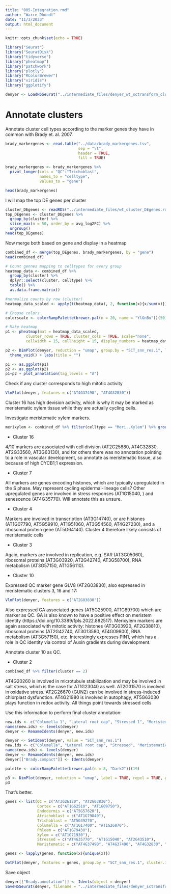```yaml
---
title: "005-Integration.rmd"
author: "Warre Dhondt"
date: "11/3/2023"
output: html_document
---
```


```r
knitr::opts_chunk$set(echo = TRUE)
```

```r
library("Seurat")
library("SeuratDisk")
library("tidyverse")
library("pheatmap")
library("patchwork")
library("plotly")
library("RColorBrewer")
library("viridis")
library("ggplotify")
```

```r
denyer <- LoadH5Seurat("../intermediate_files/denyer_wt_sctransform_clustered.h5seurat")
```

# Annotate clusters

Annotate cluster cell types according to the marker genes they have in common with Brady et. al. 2007. 

```r
brady_markergenes <- read.table("../data/brady_markergenes.tsv",
                                sep = "\t",
                                header = TRUE,
                                fill = TRUE)

brady_markergenes <- brady_markergenes %>% 
  pivot_longer(cols = "QC":"Trichoblast",
               names_to = "celltype",
               values_to = "gene")

head(brady_markergenes)
```


I will map the top DE genes per cluster

```r
cluster_DEgenes <- readRDS("../intermediate_files/wt_cluster_DEgenes.rds")
top_DEgenes <- cluster_DEgenes %>%
  group_by(cluster) %>%
  slice_max(n = 50, order_by = avg_log2FC) %>%
  ungroup()
head(top_DEgenes)
```

Now merge both based on gene and display in a heatmap

```r
combined_df <- merge(top_DEgenes, brady_markergenes, by = "gene")
head(combined_df)
```

```r
# Count gennes mapping to celltypes for every group
heatmap_data <- combined_df %>%
  group_by(cluster) %>%
  dplyr::select(cluster, celltype) %>%
  table() %>%
  as.data.frame.matrix()

#normalize counts by row (cluster)
heatmap_data_scaled <- apply(t(heatmap_data), 2, function(x){x/sum(x)}) %>% t()

# Choose colors
colorscale <- colorRampPalette(brewer.pal(n = 20, name = "YlGnBu"))(50)

# Make heatmap
p1 <- pheatmap(mat = heatmap_data_scaled,
         cluster_rows = TRUE, cluster_cols = TRUE, scale="none", 
         cellwidth = 15, cellheight = 15, display_numbers = heatmap_data, color = magma(100, direction = -1))

p2 <- DimPlot(denyer, reduction = "umap", group.by = "SCT_snn_res.1", label.size = 6, pt.size = 0.7) +
  theme_void() + labs(title = "")

```

```r
p1 <- as.ggplot(p1)
p2 <- as.ggplot(p2)
p1+p2 + plot_annotation(tag_levels = "A")
```

Check if any cluster corresponds to high mitotic activity

```r
VlnPlot(denyer, features = c("AT4G37490", "AT4G32830"))
```
Cluster 16 has high devision activity, which is why it may be marked as meristematic xylem tissue while they are actually cycling cells. 

Investigate meristematic xylem markers. 

```r
merixylem <- combined_df %>% filter(celltype == "Meri..Xylem") %>% group_by(cluster) %>% select(gene)
```

- Cluster 16

4/10 markers are associated with cell division (AT2G25880, AT4G32830, AT2G33560, AT3G63130), and for others there was no annotation pointing to a role in vascular development, so annotate as meristematic tissue, also because of high CYCB1;1 expression. 

- Cluster 7

All markers are genes encoding histones, which are typically upregulated in the S phase. May represent cycling epidermal-lineage cells? Other upregulated genes are involved in stress responses (AT1G15040, ) and senescence (AT4G35770). Will annotate this as unsure. 

- Cluster 4

Markers are involved in transcription (AT3G14740), or are histones (AT1G07790, AT5G59910, AT1G51060, AT3G54560, AT4G27230), and a ribosomal protein gene (AT5G64140). Cluster 4 therefore likely consists of meristematic cells

- Cluster 3

Again, markers are involved in replication, e.g. SAR (AT3G05060), ribosomal proteins (AT3G03920, AT2G42740, AT3G58700), RNA metabolism (AT3G57150, AT1G56110).

- Cluster 10

Expressed QC marker gene GLV8 (AT2G03830), also expressed in meristematic clusters 3, 16 and 17:

```r
VlnPlot(denyer, features = c("AT2G03830"))
```

Also expressed GA associated genes (AT5G25900, AT1G69700) which are marker as QC. GA is also known to have a positive effect on meristem identity (https://doi.org/10.3389/fpls.2022.882517). Merixylem markers are again associated with mitotic activity: histones (AT3G03920, AT2G38810), ribosomal proteins (AT2G42740, AT3G13580, AT4G09800), RNA metabolism (AT3G57150), etc. Interestingly expresses PIN1, which has a role in QC identity via control of Auxin gradients during development. 

Annotate cluster 10 as QC. 

- Cluster 2

```r
combined_df %>% filter(cluster == 2)
```

AT4G20260 is involved in microtubule stabilization and may be involved in salt stress, which is the case for AT1G23040 as well. AT2G31570 is involved in oxidative stress. AT2G26670 (GUN2) can be involved in stress-induced chlorplast dysfunction. AT4G21980 is involved in autophagy, AT5G63030 plays function in redox activity. All things point towards stressed cells

Use this information to perform final cluster annotation:

```r
new.ids <- c("Columella 1", "Lateral root cap", "Stressed 1", "Meristematic 1", "Meristematic 2", "Trichoblast 1", "Atrichoblast 1", "Stressed 2", "Stele (Phloem)", "Trichoblast 2", "QC", "Atrichoblast 2", "Stele (Xylem)", "Stele (PPP)", "Cortex 1", "Endodermis", "Meristematic 3", "Columella 2", "Cortex 2")
names(new.ids) <- levels(denyer)
denyer <- RenameIdents(denyer, new.ids)

denyer <- SetIdent(denyer, value = "SCT_snn_res.1")
new.ids <- c("Columella", "Lateral root cap", "Stressed", "Meristematic", "Meristematic", "Trichoblast", "Atrichoblast", "Stressed", "Phloem", "Trichoblast", "QC", "Atrichoblast", "Xylem", "Phloem pole pericycle", "Cortex", "Endodermis", "Meristematic", "Columella", "Cortex")
names(new.ids) <- levels(denyer)
denyer <- RenameIdents(denyer, new.ids)
denyer[["Brady.compact"]] <- Idents(denyer)

palette <- colorRampPalette(brewer.pal(n = 8, "Dark2"))(19)

p3 <- DimPlot(denyer, reduction = "umap", label = TRUE, repel = TRUE, group.by = "Brady.compact", label.size = 4)
p3
```
That's better. 

```r
genes <- list(QC = c("AT3G26120", "AT2G03830"), 
              Cortex = c("AT1G62510", "AT1G09750"), 
              Endodermis = c("AT5G57620"), 
              Atrichoblast = c("AT1G79840"), 
              Trichoblast = "AT5G49270", 
              Columella = c("AT1G17400", "AT1G26870"), 
              Phloem = c("AT1G79430"), 
              Xylem = c("AT1G71930"), 
              Stressed = c("AT4G35770", "AT1G15040", "AT2G43510"), 
              Meristematic = c("AT4G37490", "AT4G37490", "AT4G32830", "AT3G05060", "AT2G42740"))

genes <- lapply(genes, function(x){unique(x)})

DotPlot(denyer, features = genes, group.by = "SCT_snn_res.1", cluster.idents = TRUE) +theme(axis.text.x = element_text(angle = 45, hjust=1), strip.text.x = element_text(angle = 90, hjust = 0))
```

Save object

```r
denyer[["Brady.annotation"]] <- Idents(object = denyer)
SaveH5Seurat(denyer, filename = "../intermediate_files/denyer_sctransform_annotated.h5seurat", overwrite = TRUE)
```



























